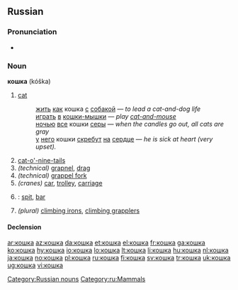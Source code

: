==Russian==

===Pronunciation===
* {{audio|Ru-кошка.ogg|audio}}

===Noun===
'''кошка''' (kóška) {{f}}

# [[cat]]
#: [[жить]] [[как]] кошка [[с]] [[собака|собакой]] — ''to lead a cat-and-dog life''
#: [[играть]] [[в]] [[кошки-мышки]] — ''play [[cat-and-mouse]]''
#: [[ночью]] [[весь|все]] кошки [[серый|серы]] — ''when the candles go out, all cats are gray''
#: [[у]] [[он|него]] кошки [[скрести|скребут]] [[на]] [[сердце]] — ''he is sick at heart (very upset).''
# [[cat-o'-nine-tails]]
# ''(technical)'' [[grapnel]], [[drag]]
# ''(technical)'' [[grappel fork]]
# ''(cranes)'' [[car]], [[trolley]], [[carriage]]
# {{geology|lang=ru}} : [[spit]], [[bar]]
# ''(plural)'' [[climbing irons]], [[climbing grapplers]]

====Declension====
{{ru-noun-anim-vel-а-1|кошк|ко́шк|кошек|ко́шек}}

[[Category:Russian nouns]]
[[Category:ru:Mammals]]

[[ar:кошка]]
[[az:кошка]]
[[da:кошка]]
[[et:кошка]]
[[el:кошка]]
[[fr:кошка]]
[[ga:кошка]]
[[ko:кошка]]
[[hy:кошка]]
[[io:кошка]]
[[lo:кошка]]
[[lt:кошка]]
[[li:кошка]]
[[hu:кошка]]
[[nl:кошка]]
[[ja:кошка]]
[[no:кошка]]
[[pl:кошка]]
[[ru:кошка]]
[[fi:кошка]]
[[sv:кошка]]
[[tr:кошка]]
[[uk:кошка]]
[[ug:кошка]]
[[vi:кошка]]